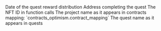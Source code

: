 <ParamField path="block_date">
Date of the quest reward distribution
</ParamField>
<ParamField path="quester_address">
Address completing the quest
</ParamField>
<ParamField path="tx_hash">

</ParamField>
<ParamField path="block_number">

</ParamField>
<ParamField path="block_time">

</ParamField>
<ParamField path="nft_contract_address">

</ParamField>
<ParamField path="tokenId">

</ParamField>
<ParamField path="nft_id">
The NFT ID in function calls
</ParamField>
<ParamField path="contract_project">
The project name as it appears in contracts mapping: &#x60;contracts_optimism.contract_mapping&#x60; 
</ParamField>
<ParamField path="quest_project">
The quest name as it appears in quests
</ParamField>
